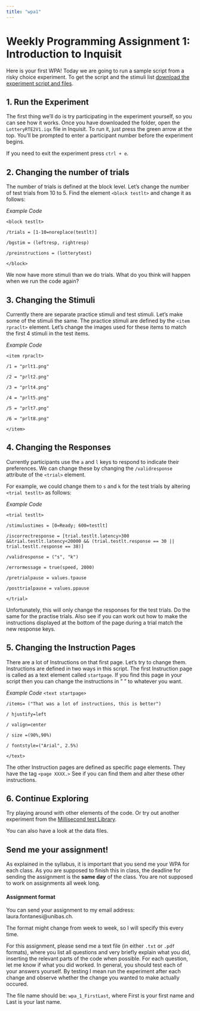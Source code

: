 ```yaml
---
title: "wpa1"
---
```


# Weekly Programming Assignment 1: Introduction to Inquisit

Here is your first WPA! Today we are going to run a sample script from a risky choice experiment. To get the script and the stimuli list [download the experiment script and files](https://www.dropbox.com/sh/gu03ff98qtgm9az/AACtL5LivbYPF0SXD6zXRgGja?dl=0).

## 1. Run the Experiment

The first thing we'll do is try participating in the experiment yourself, so you can see how it works. Once you have downloaded the folder, open the `LotteryRTE2V1.iqx` file in Inquisit. To run it, just press the green arrow at the top. You'll be prompted to enter a participant number before the experiment begins.

If you need to exit the experiment press `ctrl + e`.

## 2. Changing the number of trials

The number of trials is defined at the block level. Let's change the number of test trials from 10 to 5. Find the element `<block testlt>` and change it as follows:

*Example Code*

`<block testlt>`

`/trials = [1-10=noreplace(testlt)]`

`/bgstim = (leftresp, rightresp)`

`/preinstructions = (lotterytest)`

`</block>`

We now have more stimuli than we do trials. What do you think will happen when we run the code again?

## 3. Changing the Stimuli

Currently there are separate practice stimuli and test stimuli. Let's make some of the stimuli the same. The practice stimuli are defined by the `<item rpraclt>` element. Let's change the images used for these items to match the first 4 stimuli in the test items.

*Example Code*

`<item rpraclt>`

`/1 = "prlt1.png"`

`/2 = "prlt2.png"`

`/3 = "prlt4.png"`

`/4 = "prlt5.png"`

`/5 = "prlt7.png"`

`/6 = "prlt8.png"`

`</item>`

## 4. Changing the Responses

Currently participants use the `a` and `l` keys to respond to indicate their preferences. We can change these by changing the `/validresponse` attribute of the `<trial>` element.

For example, we could change them to `s` and `k` for the test trials by altering `<trial testlt>` as follows:

*Example Code*

`<trial testlt>`

 `/stimulustimes = [0=Ready; 600=testlt]`
 
 `/iscorrectresponse = [trial.testlt.latency>300 &&trial.testlt.latency<20000 && (trial.testlt.response == 30 || trial.testlt.response == 38)]`
 
 `/validresponse = ("s", "k")`
 
 `/errormessage = true(speed, 2000)`
 
 `/pretrialpause = values.tpause`
 
 `/posttrialpause = values.ppause`
 
 `</trial>`

Unfortunately, this will only change the responses for the test trials. Do the same for the practise trials. Also see if you can work out how to make the instructions displayed at the bottom of the page during a trial match the new response keys.

## 5. Changing the Instruction Pages

There are a lot of Instructions on that first page. Let's try to change them. Instructions are defined in two ways in this script. The first Instruction page is called as a text element called `startpage`. If you find this page in your script then you can change the instructions in " " to whatever you want.


*Example Code*
`<text startpage>`

`/items= ("That was a lot of instructions, this is better")`

`/ hjustify=left`

`/ valign=center`

`/ size =(90%,90%)`

`/ fontstyle=("Arial", 2.5%)`

`</text>`


The other Instruction pages are defined as specific page elements. They have the tag `<page XXXX.>` See if you can find them and alter these other instructions.

## 6. Continue Exploring

Try playing around with other elements of the code. Or try out another experiment from the [Millisecond test Library](http://www.millisecond.com/download/library/). 

You can also have a look at the data files.

## Send me your assignment!

As explained in the syllabus, it is important that you send me your WPA for each class. As you are supposed to finish this in class, the deadline for sending the assignment is the **same day** of the class. You are not supposed to work on assignments all week long. 

#### Assignment format

You can send your assignment to my email address: laura.fontanesi@unibas.ch. 

The format might change from week to week, so I will specify this every time.

For this assignment, please send me a text file (in either `.txt` or `.pdf` formats), where you list all questions and very briefly explain what you did, inserting the relevant parts of the code when possible. For each question, let me know if what you did worked. In general, you should test each of your answers yourself. By testing I mean run the experiment after each change and observe whether the change you wanted to make actually occured.

The file name should be: `wpa_1_FirstLast`, where First is your first name and Last is your last name.
